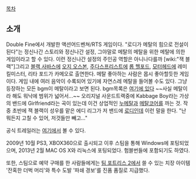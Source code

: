 [[목차]]

== 소개 ==
Double Fine에서 개발한 액션어드벤쳐/RTS 게임이다.
"로디가 메탈의 힘으로 전설이 된다"는 정신나간 스토리와 정신나간 설정, 그야말로 메탈의 메탈을 위한 메탈에 의한 게임이라고 할 수 있다. 이런 정신나간 설정의 주인공 역할은 아니나다를까 [wiki:"잭 블랙"]그리고 [[블랙 사바스]]에 [[오지 오스본]], [[주다스프리스트]]에 [[롭 헬포드]], [[모터헤드]]에 레미 킬미스터, 리타 포드가 카메오로 출연한다. 메탈 좋아하는 사람은 몹시 좋아할듯한 게임이다. 게임 내에 여러 음악이 수록되어 있기에 자연스레 메탈을 들어볼 수도 있다. 그냥 등장하는 모든 bgm이 메탈이라고 보면 된다. bgm목록은 [http://brutallegend.wikia.com/wiki/Soundtrack 여기에 있다]  ~~사실 메탈이라 해도 워낙에 범위가 넓어서...~~ 오리지널 사운드트랙중에 Kabbage Boy라는 가상의 밴드에 Girlfriend라는 곡이 있는데 이건 상업적인 [[누메탈]]과 [[메탈코어]]를 까는 것. 작중 초반에 잭 블랙이 성우를 맡은 에디 리그가 저 밴드에 [[로디]]인데 이런 말을 한다. "난 뭐든지 고칠 수 있어, 저것들만 빼고..." 

공식 트레일러는 [http://www.youtube.com/watch?v=Zxnho1yTjRo 여기에서] 볼 수 있다.

2009년 10월 PS3, XBOX360으로 출시되고 이후 스팀을 통해 Windows에 포팅되었으며, 2013년 2월 MAC OS X와 리눅스에 포팅되었다.
험블번들에 포함되기도 하였다.

또한, 스팀으로 예약 구매를 한 사람들에게는 [[팀 포트리스 2]]에서 쓸 수 있는 치장 아이템 '잔혹한 더벅 머리'와 특수 도발 '파쇄 경보'를 진품 품질로 지급했다.
